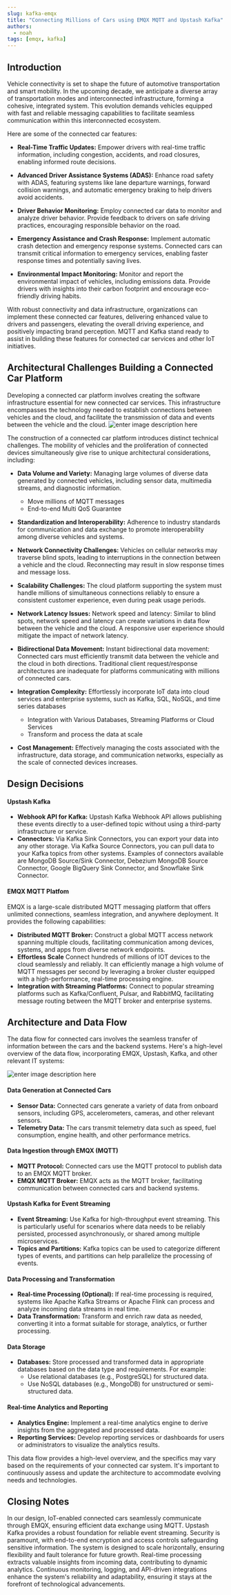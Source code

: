 ```yaml
---
slug: kafka-emqx
title: "Connecting Millions of Cars using EMQX MQTT and Upstash Kafka"
authors:
  - noah
tags: [emqx, kafka]
---
```




## Introduction

Vehicle connectivity is set to shape the future of automotive transportation and smart mobility. In the upcoming decade, we anticipate a diverse array of transportation modes and interconnected infrastructure, forming a cohesive, integrated system. This evolution demands vehicles equipped with fast and reliable messaging capabilities to facilitate seamless communication within this interconnected ecosystem.

Here are some of the connected car features:

- **Real-Time Traffic Updates:** Empower drivers with real-time traffic information, including congestion, accidents, and road closures, enabling informed route decisions.

- **Advanced Driver Assistance Systems (ADAS):** Enhance road safety with ADAS, featuring systems like lane departure warnings, forward collision warnings, and automatic emergency braking to help drivers avoid accidents.

- **Driver Behavior Monitoring:** Employ connected car data to monitor and analyze driver behavior. Provide feedback to drivers on safe driving practices, encouraging responsible behavior on the road.

- **Emergency Assistance and Crash Response:** Implement automatic crash detection and emergency response systems. Connected cars can transmit critical information to emergency services, enabling faster response times and potentially saving lives.
- **Environmental Impact Monitoring:** Monitor and report the environmental impact of vehicles, including emissions data. Provide drivers with insights into their carbon footprint and encourage eco-friendly driving habits.

With robust connectivity and data infrastructure, organizations can implement these connected car features, delivering enhanced value to drivers and passengers, elevating the overall driving experience, and positively impacting brand perception. MQTT and Kafka stand ready to assist in building these features for connected car services and other IoT initiatives.

## Architectural Challenges Building a Connected Car Platform

Developing a connected car platform involves creating the software infrastructure essential for new connected car services. This infrastructure encompasses the technology needed to establish connections between vehicles and the cloud, and facilitate the transmission of data and events between the vehicle and the cloud.
![enter image description here](https://i.postimg.cc/BbszVLyN/pasted-image-0.png)

The construction of a connected car platform introduces distinct technical challenges. The mobility of vehicles and the proliferation of connected devices simultaneously give rise to unique architectural considerations, including:

- **Data Volume and Variety:** Managing large volumes of diverse data generated by connected vehicles, including sensor data, multimedia streams, and diagnostic information.
    - Move millions of MQTT messages
    - End-to-end Multi QoS Guarantee

- **Standardization and Interoperability:** Adherence to industry standards for communication and data exchange to promote interoperability among diverse vehicles and systems.
- **Network Connectivity Challenges:** Vehicles on cellular networks may traverse blind spots, leading to interruptions in the connection between a vehicle and the cloud. Reconnecting may result in slow response times and message loss.
- **Scalability Challenges:** The cloud platform supporting the system must handle millions of simultaneous connections reliably to ensure a consistent customer experience, even during peak usage periods.
- **Network Latency Issues:** Network speed and latency: Similar to blind spots, network speed and latency can create variations in data flow between the vehicle and the cloud. A responsive user experience should mitigate the impact of network latency.
- **Bidirectional Data Movement:** Instant bidirectional data movement: Connected cars must efficiently transmit data between the vehicle and the cloud in both directions. Traditional client request/response architectures are inadequate for platforms communicating with millions of connected cars.
- **Integration Complexity:** Effortlessly incorporate IoT data into cloud services and enterprise systems, such as Kafka, SQL, NoSQL, and time series databases
    - Integration with Various Databases, Streaming Platforms or Cloud Services
    - Transform and process the data at scale
- **Cost Management:** Effectively managing the costs associated with the infrastructure, data storage, and communication networks, especially as the scale of connected devices increases.

## Design Decisions

#### Upstash Kafka
- **Webhook API for Kafka:** Upstash Kafka Webhook API allows publishing these events directly to a user-defined topic without using a third-party infrastructure or service.
- **Connectors:** Via Kafka Sink Connectors, you can export your data into any other storage. Via Kafka Source Connectors, you can pull data to your Kafka topics from other systems. Examples of connectors available are MongoDB Source/Sink Connector, Debezium MongoDB Source Connector, Google BigQuery Sink Connector, and Snowflake Sink Connector.


#### EMQX MQTT Platfom
EMQX is a large-scale distributed MQTT messaging platform that offers unlimited connections, seamless integration, and anywhere deployment. It provides the following capabilities:
- **Distributed MQTT Broker:** Construct a global MQTT access network spanning multiple clouds, facilitating communication among devices, systems, and apps from diverse network endpoints.
- **Effortless Scale** Connect hundreds of millions of IOT devices to the cloud seamlessly and reliably. It can efficiently manage a high volume of MQTT messages per second by leveraging a broker cluster equipped with a high-performance, real-time processing engine.
- **Integration with Streaming Platforms:** Connect to popular streaming platforms such as Kafka/Confluent, Pulsar, and RabbitMQ, facilitating message routing between the MQTT broker and enterprise systems.

## Architecture and Data Flow

The data flow for connected cars involves the seamless transfer of information between the cars and the backend systems. Here's a high-level overview of the data flow, incorporating EMQX, Upstash, Kafka, and other relevant IT systems:

![enter image description here](https://svgshare.com/i/12Kc.svg)


#### Data Generation at Connected Cars
- **Sensor Data:** Connected cars generate a variety of data from onboard sensors, including GPS, accelerometers, cameras, and other relevant sensors.
- **Telemetry Data:** The cars transmit telemetry data such as speed, fuel consumption, engine health, and other performance metrics.

#### Data Ingestion through EMQX (MQTT)
- **MQTT Protocol:** Connected cars use the MQTT protocol to publish data to an EMQX MQTT broker.
- **EMQX MQTT Broker:** EMQX acts as the MQTT broker, facilitating communication between connected cars and backend systems.

#### Upstash Kafka for Event Streaming

- **Event Streaming:** Use Kafka for high-throughput event streaming. This is particularly useful for scenarios where data needs to be reliably persisted, processed asynchronously, or shared among multiple microservices.
- **Topics and Partitions:** Kafka topics can be used to categorize different types of events, and partitions can help parallelize the processing of events.

#### Data Processing and Transformation

- **Real-time Processing (Optional):** If real-time processing is required, systems like Apache Kafka Streams or Apache Flink can process and analyze incoming data streams in real time.
- **Data Transformation:** Transform and enrich raw data as needed, converting it into a format suitable for storage, analytics, or further processing.

#### Data Storage
- **Databases:** Store processed and transformed data in appropriate databases based on the data type and requirements. For example:
    - Use relational databases (e.g., PostgreSQL) for structured data.
    - Use NoSQL databases (e.g., MongoDB) for unstructured or semi-structured data.

#### Real-time Analytics and Reporting
- **Analytics Engine:** Implement a real-time analytics engine to derive insights from the aggregated and processed data.
- **Reporting Services:** Develop reporting services or dashboards for users or administrators to visualize the analytics results.

This data flow provides a high-level overview, and the specifics may vary based on the requirements of your connected car system. It's important to continuously assess and update the architecture to accommodate evolving needs and technologies.

## Closing Notes

In our design, IoT-enabled connected cars seamlessly communicate through EMQX, ensuring efficient data exchange using MQTT. Upstash Kafka provides a robust foundation for reliable event streaming. Security is paramount, with end-to-end encryption and access controls safeguarding sensitive information. The system is designed to scale horizontally, ensuring flexibility and fault tolerance for future growth. Real-time processing extracts valuable insights from incoming data, contributing to dynamic analytics. Continuous monitoring, logging, and API-driven integrations enhance the system's reliability and adaptability, ensuring it stays at the forefront of technological advancements.

